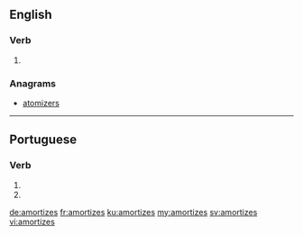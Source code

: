 ==English==

===Verb===
{{head|en|verb form}}

# {{en-third-person singular of|amortize}}

===Anagrams===
* [[atomizers]]

----

==Portuguese==

===Verb===
{{pt-verb-form}}

# {{inflection of|amortizar||2|s|pres|subj|lang=pt}}
# {{inflection of|amortizar||2|s|negative|impr|lang=pt}}

[[de:amortizes]]
[[fr:amortizes]]
[[ku:amortizes]]
[[my:amortizes]]
[[sv:amortizes]]
[[vi:amortizes]]
